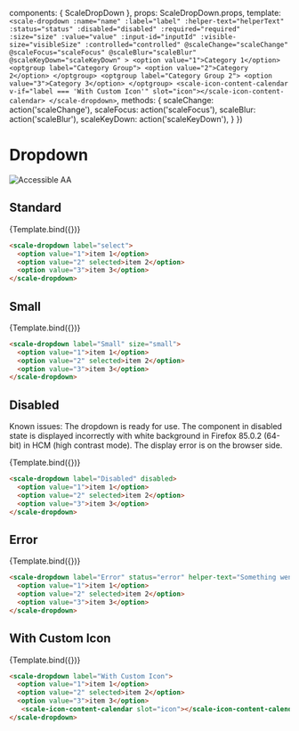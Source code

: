 
<Meta
  title='Components/Dropdown'
  component={ScaleDropDown}
  argTypes={{}}
/>

  components: { ScaleDropDown },
  props: ScaleDropDown.props,
  template: `
    <scale-dropdown
      :name="name"
      :label="label"
      :helper-text="helperText"
      :status="status"
      :disabled="disabled"
      :required="required"
      :size="size"
      :value="value"
      :input-id="inputId"
      :visible-size="visibleSize"
      :controlled="controlled"
      @scaleChange="scaleChange"
      @scaleFocus="scaleFocus"
      @scaleBlur="scaleBlur"
      @scaleKeyDown="scaleKeyDown"
    >
      <option value="1">Category 1</option>
      <optgroup label="Category Group">
        <option value="2">Category 2</option>
      </optgroup>
      <optgroup label="Category Group 2">
        <option value="3">Category 3</option>
      </optgroup>
      <scale-icon-content-calendar v-if="label === 'With Custom Icon'" slot="icon"></scale-icon-content-calendar>
    </scale-dropdown>
  `,
  methods: {
    scaleChange: action('scaleChange'),
    scaleFocus: action('scaleFocus'),
    scaleBlur: action('scaleBlur'),
    scaleKeyDown: action('scaleKeyDown'),
  }
})

<div style={{display: 'inline-flex', alignItems: 'center', justifyContent: 'space-between', width: '100%'}}>
    <h1>Dropdown</h1>
    <img src="assets/tag-aa.svg" alt="Accessible AA" />
</div>

## Standard

<Canvas withSource="none">
  <Story
    name='Standard'
    args={{
      label: 'Select',
    }}
  >
    {Template.bind({})}
  </Story>
</Canvas>

<ArgsTable story='Standard' />

```html
<scale-dropdown label="select">
  <option value="1">item 1</option>
  <option value="2" selected>item 2</option>
  <option value="3">item 3</option>
</scale-dropdown>
```


## Small

<Canvas withSource="none">
  <Story
    name='Small'
    args={{
      label: 'Small',
      size: 'small',
    }}
  >
    {Template.bind({})}
  </Story>
</Canvas>


```html
<scale-dropdown label="Small" size="small">
  <option value="1">item 1</option>
  <option value="2" selected>item 2</option>
  <option value="3">item 3</option>
</scale-dropdown>
```


## Disabled

Known issues: The dropdown is ready for use. The component in disabled state is displayed incorrectly with white background in Firefox 85.0.2 (64-bit) in HCM (high contrast mode).
The display error is on the browser side.

<Canvas withSource="none">
  <Story
    name='Disabled'
    args={{
      label: 'Disabled',
      disabled: true,
    }}
  >
    {Template.bind({})}
  </Story>
</Canvas>


```html
<scale-dropdown label="Disabled" disabled>
  <option value="1">item 1</option>
  <option value="2" selected>item 2</option>
  <option value="3">item 3</option>
</scale-dropdown>
```


## Error

<Canvas withSource="none">
  <Story
    name='Error'
    args={{
      label: 'Error',
      status: 'error',
      helperText: 'Something went wrong...',
    }}
  >
    {Template.bind({})}
  </Story>
</Canvas>


```html
<scale-dropdown label="Error" status="error" helper-text="Something went wrong...">
  <option value="1">item 1</option>
  <option value="2" selected>item 2</option>
  <option value="3">item 3</option>
</scale-dropdown>
```


## With Custom Icon

<Canvas withSource="none">
  <Story
    name='With Custom Icon'
    args={{
      label: 'With Custom Icon',
    }}
  >
    {Template.bind({})}
  </Story>
</Canvas>


```html
<scale-dropdown label="With Custom Icon">
  <option value="1">item 1</option>
  <option value="2" selected>item 2</option>
  <option value="3">item 3</option>
   <scale-icon-content-calendar slot="icon"></scale-icon-content-calendar>
</scale-dropdown>
```
